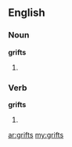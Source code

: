 ==English==

===Noun===
'''grifts'''

# {{plural of|[[grift]]}}

===Verb===
'''grifts'''

# {{third-person singular of|[[grift#Verb|grift]]}}

[[ar:grifts]]
[[my:grifts]]